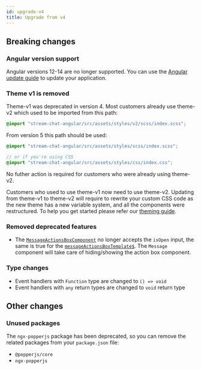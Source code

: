 ```yaml
---
id: upgrade-v4
title: Upgrade from v4
---
```


## Breaking changes

### Angular version support

Angular versions 12-14 are no longer supported. You can use the [Angular update guide](https://update.angular.io/) to update your application.

### Theme v1 is removed

Theme-v1 was deprecated in version 4. Most customers already use theme-v2 which used to be imported from this path:

```scss
@import "stream-chat-angular/src/assets/styles/v2/scss/index.scss";
```

From version 5 this path should be used:

```scss
@import "stream-chat-angular/src/assets/styles/scss/index.scss";

// or if you're using CSS
@import "stream-chat-angular/src/assets/styles/css/index.css";
```

No futher action is required for customers who were already using theme-v2.

Customers who used to use theme-v1 now need to use theme-v2. Updating from theme-v1 to theme-v2 will require to rewrite your custom CSS code as the new theme has a new variable system, and all the components were restructured. To help you get started please refer our [theming guide](../theming/introduction.mdx).

### Removed deprecated features

- The [`MessageActionsBoxComponent`](../../components/MessageActionsBoxComponent) no longer accepts the `isOpen` input, the same is true for the [`messageActionsBoxTemplate$`](../../services/CustomTemplatesService/#messageactionsboxtemplate). The `Message` component will take care of hiding/showing the action box component.

### Type changes

- Event handlers with `Function` type are changed to `() => void`
- Event handlers with `any` return types are changed to `void` return type

## Other changes

### Unused packages

The `ngx-popperjs` package has been deprecated, so you can remove the related packages from your `package.json` file:

- `@popperjs/core`
- `ngx-popperjs`
